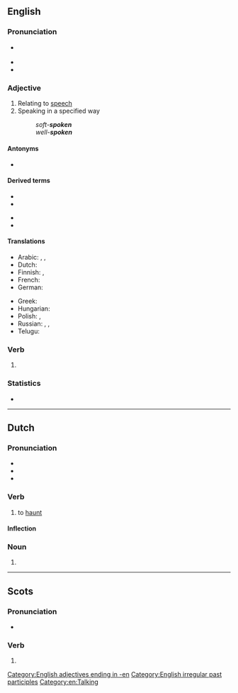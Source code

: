 {{also|spöken}}
==English==
{{wikipedia|dab=spoken}}

===Pronunciation===
* {{a|US}} {{IPA|/ˈspoʊkən/|lang=en}}
* {{audio|en-us-spoken.ogg|Audio (US)|lang=en}}
* {{rhymes|əʊkən|lang=en}}

===Adjective===
{{en-adj}}

# Relating to [[speech]]
# Speaking in a specified way
#: ''soft-'''spoken''' ''
#: ''well-'''spoken''' ''

====Antonyms====
* {{l|en|unspoken}}

====Derived terms====
{{top2}}
* {{l|en|free-spoken}}
* {{l|en|soft-spoken}}
{{mid2}}
* {{l|en|spokenness}}
* {{l|en|unspokenness}}
{{bottom}}

====Translations====
{{trans-top|concerning speech}}
* Arabic: {{t|ar|مَنْطُوق}}, {{t|ar|شَفَهِيّ}}, {{t|ar|مَحْكِيّ}}
* Dutch: {{t+|nl|gesproken}}
* Finnish: {{t+|fi|puhuttu}}, {{t+|fi|puhe|alt=puhe-}}
* French: {{t+|fr|parlé}}
* German: {{t+|de|gesprochen}}
{{trans-mid}}
* Greek: {{t+|el|προφορικός}}
* Hungarian: {{t|hu|beszélt}}
* Polish: {{t|pl|mówiony}}, {{t+|pl|ustny}}
* Russian: {{t+|ru|у́стный}} {{qualifier|oral}}, {{t+|ru|речево́й}} {{qualifier|related to speech}}, {{t+|ru|разгово́рный}} {{qualifier|colloquial}}
* Telugu: {{t+|te|భాషితము}}
{{trans-bottom}}

===Verb===
{{head|en|past participle}}

# {{past participle of|speak|lang=en|nocat=1}}

===Statistics===
* {{rank|religion|dress|degree|917|spoken|stop|moral|mighty}}

[[Category:English adjectives ending in -en]]
[[Category:English irregular past participles]]
[[Category:en:Talking]]

----

==Dutch==

===Pronunciation===
* {{IPA|/ˈspokən/|lang=nl}}
* {{audio|Nl-spoken.ogg|Audio|lang=nl}}
* {{rhymes|oːkən|lang=nl}}

===Verb===
{{nl-verb}}

# to [[haunt]]

====Inflection====
{{nl-conj-wk|spook|spoke}}

===Noun===
{{head|nl|noun plural form}}

# {{nl-noun form of|pl|spook}}

----

==Scots==

===Pronunciation===
* {{IPA|[ˈspokən]|lang=sco}}

===Verb===
{{head|sco|past participle}}

# {{past participle of|speak|lang=sco|nocat=1}}